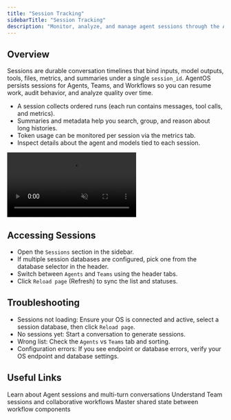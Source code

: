 ```yaml
---
title: "Session Tracking"
sidebarTitle: "Session Tracking"
description: "Monitor, analyze, and manage agent sessions through the AgentOS interface"
---
```


## Overview

Sessions are durable conversation timelines that bind inputs, model outputs, tools, files, metrics, and summaries under a single `session_id`. AgentOS persists sessions for Agents, Teams, and Workflows so you can resume work, audit behavior, and analyze quality over time.

- A session collects ordered runs (each run contains messages, tool calls, and metrics).
- Summaries and metadata help you search, group, and reason about long histories.
- Token usage can be monitored per session via the metrics tab.
- Inspect details about the agent and models tied to each session.

<Frame>
  <video
    autoPlay
    muted
    loop
    playsInline
    style={{ borderRadius: "0.5rem", width: "100%", height: "auto" }}
  >
    <source src="/videos/agentos-session-management.mp4" type="video/mp4" />
  </video>
</Frame>

## Accessing Sessions

- Open the `Sessions` section in the sidebar.
- If multiple session databases are configured, pick one from the database selector in the header.
- Switch between `Agents` and `Teams` using the header tabs.
- Click `Reload page` (Refresh) to sync the list and statuses.

## Troubleshooting

- Sessions not loading: Ensure your OS is connected and active, select a session database, then click `Reload page`.
- No sessions yet: Start a conversation to generate sessions.
- Wrong list: Check the `Agents` vs `Teams` tab and sorting.
- Configuration errors: If you see endpoint or database errors, verify your OS endpoint and database settings.

## Useful Links

<CardGroup cols={3}>
  <Card title="Agent Sessions" icon="user" href="/concepts/agents/sessions">
    Learn about Agent sessions and multi-turn conversations
  </Card>
  <Card title="Team Sessions" icon="users" href="/concepts/teams/sessions">
    Understand Team sessions and collaborative workflows
  </Card>
  <Card
    title="Workflow Session State"
    icon="sitemap"
    href="/concepts/workflows/workflow_session_state"
  >
    Master shared state between workflow components
  </Card>
</CardGroup>
